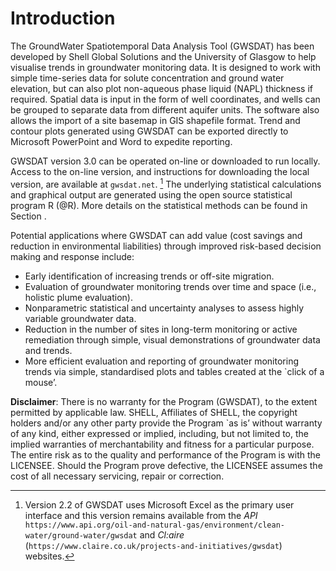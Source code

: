 # Introduction

The GroundWater Spatiotemporal Data Analysis Tool (GWSDAT) has been developed by Shell Global Solutions and the University of Glasgow to help visualise trends in groundwater monitoring data. It is designed to work with simple time-series data for solute concentration and ground water elevation, but can also plot non-aqueous phase liquid (NAPL) thickness if required. Spatial data is input in the form of well coordinates, and wells can be grouped to separate data from different aquifer units. The software also allows the import of a site basemap in GIS shapefile format. Trend and contour plots generated using GWSDAT can be exported directly to Microsoft PowerPoint and Word to expedite reporting.  

GWSDAT version 3.0 can be operated on-line or downloaded to run locally.   Access to the on-line version, and instructions for downloading the local version, are available at `gwsdat.net`.
^[Version 2.2 of GWSDAT uses Microsoft Excel as the primary user interface and this version remains available from the *API* `https://www.api.org/oil-and-natural-gas/environment/clean-water/ground-water/gwsdat` and *Cl:aire* (`https://www.claire.co.uk/projects-and-initiatives/gwsdat`) websites.]
The underlying statistical calculations and graphical output are generated using the
open source statistical program R (@R). More details on the statistical methods can be found in Section \ref{sec:methods}. 

Potential applications where GWSDAT can add value (cost savings and reduction in environmental liabilities) through improved risk-based decision making and response include:

* Early identification of increasing trends or off-site migration.
* Evaluation of groundwater monitoring trends over time and space (i.e., holistic plume evaluation).
* Nonparametric statistical and uncertainty analyses to assess highly variable groundwater data.
* Reduction in the number of sites in long-term monitoring or active remediation through simple, visual demonstrations of groundwater data and trends.
* More efficient evaluation and reporting of groundwater monitoring trends via simple, standardised plots and tables created at the `click of a mouse'.

**Disclaimer**: There is no warranty for the Program (GWSDAT), to the extent permitted by applicable law. SHELL, Affiliates of SHELL, the copyright holders and/or any other party provide the Program `as is' without warranty of any kind, either expressed or implied, including, but not limited to, the implied warranties of merchantability and fitness for a particular purpose. The entire risk as to the quality and performance of the Program is with the LICENSEE. Should the Program prove defective, the LICENSEE assumes the cost of all necessary servicing, repair or correction.
